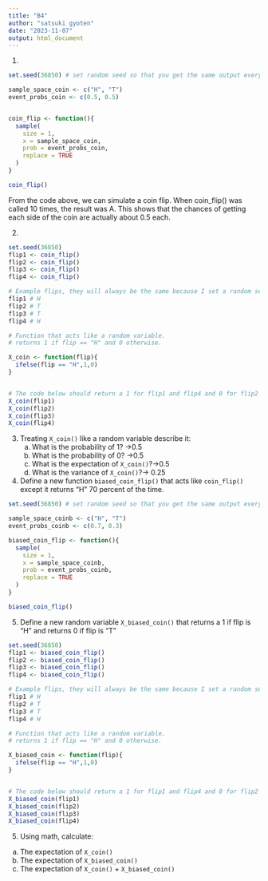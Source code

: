 ```yaml
---
title: "B4"
author: "satsuki gyoten"
date: "2023-11-07"
output: html_document
---
```

1.
```r
set.seed(36850) # set random seed so that you get the same output everytime even though it's "random"

sample_space_coin <- c("H", "T")
event_probs_coin <- c(0.5, 0.5)


coin_flip <- function(){
  sample(
    size = 1,
    x = sample_space_coin,
    prob = event_probs_coin,
    replace = TRUE
  )
}

coin_flip()

```
From the code above, we can simulate a coin flip. 
When coin_flip() was called 10 times, the result was A. This shows that the chances of getting each side of the coin are actually about 0.5 each.

2.
```r
set.seed(36850)
flip1 <- coin_flip()
flip2 <- coin_flip()
flip3 <- coin_flip()
flip4 <- coin_flip()

# Example flips, they will always be the same because I set a random seed.
flip1 # H
flip2 # T
flip3 # T
flip4 # H

# Function that acts like a random variable.
# returns 1 if flip == "H" and 0 otherwise.

X_coin <- function(flip){
  ifelse(flip == "H",1,0)
}


# The code below should return a 1 for flip1 and flip4 and 0 for flip2 and flip3
X_coin(flip1)
X_coin(flip2)
X_coin(flip3)
X_coin(flip4)
```
3.
Treating `X_coin()` like a random variable describe it:
  a. What is the probability of 1? ->0.5
  b. What is the probability of 0? ->0.5
  c. What is the expectation of `X_coin()`?->0.5
  d. What is the variance of `X_coin()`?-> 0.25


4. Define a new function `biased_coin_flip()` that acts like `coin_flip()` except it returns "H" 70 percent of the time.
```r
set.seed(36850) # set random seed so that you get the same output everytime even though it's "random"

sample_space_coinb <- c("H", "T")
event_probs_coinb <- c(0.7, 0.3)

biased_coin_flip <- function(){
  sample(
    size = 1,
    x = sample_space_coinb,
    prob = event_probs_coinb,
    replace = TRUE
  )
}

biased_coin_flip()

```

5. Define a new random variable `X_biased_coin()` that returns a 1 if flip is "H" and returns 0 if flip is "T"
```r
set.seed(36850)
flip1 <- biased_coin_flip()
flip2 <- biased_coin_flip()
flip3 <- biased_coin_flip()
flip4 <- biased_coin_flip()

# Example flips, they will always be the same because I set a random seed.
flip1 # H
flip2 # T
flip3 # T
flip4 # H

# Function that acts like a random variable.
# returns 1 if flip == "H" and 0 otherwise.

X_biased_coin <- function(flip){
  ifelse(flip == "H",1,0)
}


# The code below should return a 1 for flip1 and flip4 and 0 for flip2 and flip3
X_biased_coin(flip1)
X_biased_coin(flip2)
X_biased_coin(flip3)
X_biased_coin(flip4)
```
5. Using math, calculate:
  a. The expectation of `X_coin()`
  b. The expectation of `X_biased_coin()`
  c. The expectation of `X_coin()` + `X_biased_coin()`